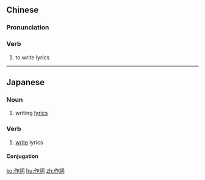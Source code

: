 {{also|作词}}
==Chinese==
{{zh-forms|s=作词}}

===Pronunciation===
{{zh-pron
|m=zuòcí
|c=zok3 ci4
|cat=n
}}

===Verb===
{{zh-noun}}

# to write lyrics

----

==Japanese==
{{ja-kanjitab|さく|し|yomi=on}}

===Noun===
{{ja-noun|さくし}}

# writing [[lyrics]]

===Verb===
{{ja-verb-suru|tr=both|さくし}}

# [[write]] lyrics

====Conjugation====
{{ja-suru|さくし}}

[[ko:作詞]]
[[hu:作詞]]
[[zh:作詞]]